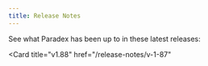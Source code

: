 ```yaml
---
title: Release Notes
---
```


See what Paradex has been up to in these latest releases: 

<CardGroup cols={2}>
<Card
  title="v1.89"
  href="/release-notes/v-1-88"
>
</Card>

<Card
  title="v1.88"
  href="/release-notes/v-1-87"
>
</Card>
</CardGroup>
